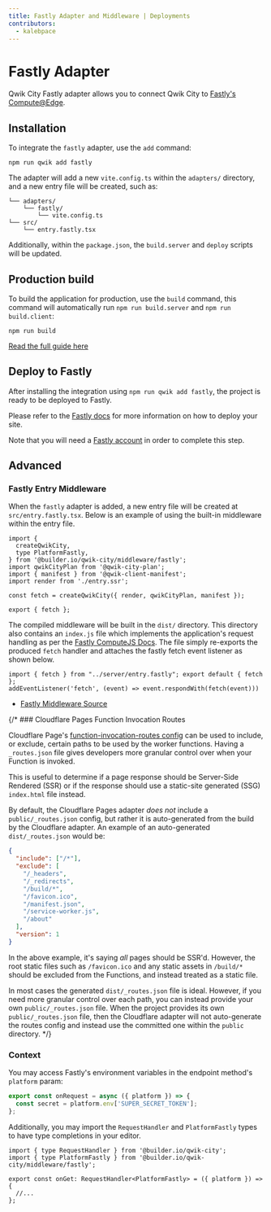 ```yaml
---
title: Fastly Adapter and Middleware | Deployments
contributors:
  - kalebpace
---
```


# Fastly Adapter

Qwik City Fastly adapter allows you to connect Qwik City to [Fastly's Compute@Edge](https://developer.fastly.com/learning/compute/frameworks/).

## Installation

To integrate the `fastly` adapter, use the `add` command:

```shell
npm run qwik add fastly
```

The adapter will add a new `vite.config.ts` within the `adapters/` directory, and a new entry file will be created, such as:

```shell
└── adapters/
    └── fastly/
        └── vite.config.ts
└── src/
    └── entry.fastly.tsx
```

Additionally, within the `package.json`, the `build.server` and `deploy` scripts will be updated.

## Production build

To build the application for production, use the `build` command, this command will automatically run `npm run build.server` and `npm run build.client`:

```shell
npm run build
```

[Read the full guide here](https://github.com/BuilderIO/qwik/tree/main/starters/adapters/fastly/README.md)

## Deploy to Fastly

After installing the integration using `npm run qwik add fastly`, the project is ready to be deployed to Fastly.

Please refer to the [Fastly docs](https://developer.fastly.com/learning/compute/frameworks/) for more information on how to deploy your site.

Note that you will need a [Fastly account](https://www.fastly.com/signup/) in order to complete this step.

## Advanced

### Fastly Entry Middleware

When the `fastly` adapter is added, a new entry file will be created at `src/entry.fastly.tsx`. Below is an example of using the built-in middleware within the entry file.

```tsx title="src/entry.fastly.tsx"
import {
  createQwikCity,
  type PlatformFastly,
} from '@builder.io/qwik-city/middleware/fastly';
import qwikCityPlan from '@qwik-city-plan';
import { manifest } from '@qwik-client-manifest';
import render from './entry.ssr';

const fetch = createQwikCity({ render, qwikCityPlan, manifest });

export { fetch };
```

The compiled middleware will be built in the `dist/` directory. This directory also contains an `index.js` file which implements the application's request handling as per the [Fastly ComputeJS Docs](https://developer.fastly.com/learning/compute/javascript/).
The file simply re-exports the produced `fetch` handler and attaches the fastly fetch event listener as shown below.

```tsx title="/dist/index.js"
import { fetch } from "../server/entry.fastly"; export default { fetch };
addEventListener('fetch', (event) => event.respondWith(fetch(event)))
```

- [Fastly Middleware Source](https://github.com/BuilderIO/qwik/tree/main/packages/qwik-city/middleware/fastly/index.ts)

{/* ### Cloudflare Pages Function Invocation Routes

Cloudflare Page's [function-invocation-routes config](https://developers.cloudflare.com/pages/platform/functions/routing/#functions-invocation-routes) can be used to include, or exclude, certain paths to be used by the worker functions. Having a `_routes.json` file gives developers more granular control over when your Function is invoked.

This is useful to determine if a page response should be Server-Side Rendered (SSR) or if the response should use a static-site generated (SSG) `index.html` file instead.

By default, the Cloudflare Pages adapter _does not_ include a `public/_routes.json` config, but rather it is auto-generated from the build by the Cloudflare adapter. An example of an auto-generated `dist/_routes.json` would be:

```json
{
  "include": ["/*"],
  "exclude": [
    "/_headers",
    "/_redirects",
    "/build/*",
    "/favicon.ico",
    "/manifest.json",
    "/service-worker.js",
    "/about"
  ],
  "version": 1
}
```

In the above example, it's saying _all_ pages should be SSR'd. However, the root static files such as `/favicon.ico` and any static assets in `/build/*` should be excluded from the Functions, and instead treated as a static file.

In most cases the generated `dist/_routes.json` file is ideal. However, if you need more granular control over each path, you can instead provide your own `public/_routes.json` file. When the project provides its own `public/_routes.json` file, then the Cloudflare adapter will not auto-generate the routes config and instead use the committed one within the `public` directory. */}

### Context

You may access Fastly's environment variables in the endpoint method's `platform` param:

```ts
export const onRequest = async ({ platform }) => {
  const secret = platform.env['SUPER_SECRET_TOKEN'];
};
```

Additionally, you may import the `RequestHandler` and `PlatformFastly` types to have type completions in your editor.

```tsx
import { type RequestHandler } from '@builder.io/qwik-city';
import { type PlatformFastly } from '@builder.io/qwik-city/middleware/fastly';

export const onGet: RequestHandler<PlatformFastly> = ({ platform }) => {
  //...
};
```
